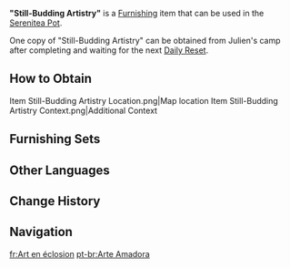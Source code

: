 {{Furnishing Infobox
|id             = 362244
|image          = Item Still-Budding Artistry.png
|category       = Small Furnishing
|subcategory    = Ornament
|quality        = 4
|adeptal_energy = 30
|load           = 85
|reduced_load   = 64
|description    = A piece of art left behind by [[Julien]], an unknown artist from [[Fontaine]]. It depicts the [[Vourukasha Oasis]] in different hues, with the bold use of color and free brushstrokes hinting at the all-new understanding of artistry that he has. Who knows? Perhaps the vast world he has never set foot in will bring him still more inspiration.
|mention        = Julien
|blueprint      = 
|source1        = {{Quest|An Artist Adrift (Part 3)}}
|limited        = 1
}}
'''"Still-Budding Artistry"''' is a [[Furnishing]] item that can be used in the [[Serenitea Pot]].

One copy of "Still-Budding Artistry" can be obtained from Julien's camp after completing {{Quest|An Artist Adrift (Part 3)}} and waiting for the next [[Daily Reset]].

==How to Obtain==
<gallery>
Item Still-Budding Artistry Location.png|Map location
Item Still-Budding Artistry Context.png|Additional Context
</gallery>

==Furnishing Sets==
{{Craft Usage|type=Furnishing Set}}

==Other Languages==
{{Other Languages
|en      = "Still-Budding Artistry"
|zhs     = 「不成熟的画作」
|zhs_rm  = "Bù Chéngshú de Huàzuò"
|zht     = 「不成熟的畫作」
|zht_rm  = "Bù Chéngshú de Huàzuò"
|zh_tl   = 
|ja      = 「未熟な絵」
|ja_rm   = "Mijuku-na E"
|ja_tl   = "Novice Painting"
|ko      = 「미숙한 그림」
|ko_tl   = "Inexperienced Painting"
|es      = Pintura inmadura
|es_tl   = Immature Painting
|fr      = Art en éclosion
|fr_tl   = Art in Bloom
|ru      = «Незавершённое полотно»
|ru_tl   = "Unfinished Canvas"
|th      = "ผลงานที่ยังไม่สุกงอม"
|th_rm   = 
|th_tl   = 
|vi      = Nghệ Thuật Vừa Chớm Nở
|vi_tl   = 
|de      = „Aufstrebende Kunst“
|de_tl   = "Emerging Art"
|id      = Lukisan yang Masih Berkembang
|id_tl   = Painting Still in Development
|pt      = Arte Amadora
|pt_tl   = 
|tr      = "Sanat Gelişimi"
|tr_tl   = 
|it      = Arte emergente
|it_tl   = Emerging Art
}}

==Change History==
{{Change History|3.6}}

==Navigation==
{{Furnishing Navbox|interior}}

[[fr:Art en éclosion]]
[[pt-br:Arte Amadora]]